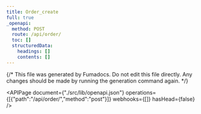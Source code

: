 ```yaml
---
title: Order_create
full: true
_openapi:
  method: POST
  route: /api/order/
  toc: []
  structuredData:
    headings: []
    contents: []
---
```

{/* This file was generated by Fumadocs. Do not edit this file directly. Any changes should be made by running the generation command again. */\}

<APIPage document={"./src/lib/openapi.json"} operations={[{"path":"/api/order/","method":"post"}]} webhooks={[]} hasHead={false} />
